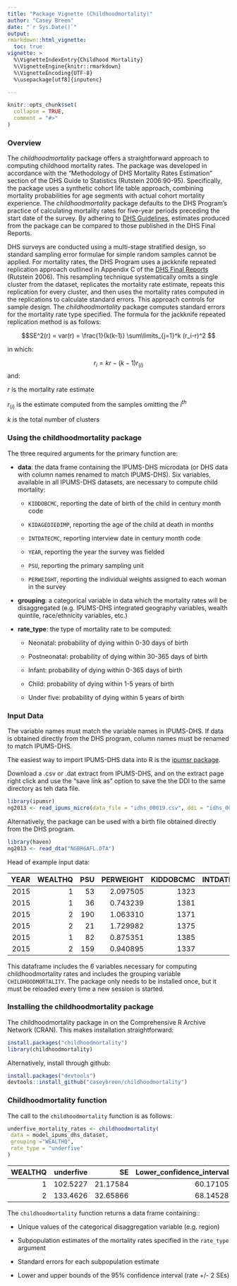 ---
title: "Package Vignette (Childhoodmortality)"
author: "Casey Breen"
date: "`r Sys.Date()`"
output:
rmarkdown::html_vignette:
  toc: true
vignette: >
  %\VignetteIndexEntry{Childhood Mortality}
  %\VignetteEngine{knitr::rmarkdown}
  %\VignetteEncoding{UTF-8}
  %\usepackage[utf8]{inputenc}

---

```{r setup, include = FALSE}
knitr::opts_chunk$set(
  collapse = TRUE,
  comment = "#>"
)
```


### Overview

The *childhoodmortality* package offers a straightforward approach to computing childhood mortality rates. The package was developed in accordance with the “Methodology of DHS Mortality Rates Estimation” section of the DHS Guide to Statistics (Rutstein 2006:90-95). Specifically, the package uses a synthetic cohort life table approach, combining mortality probabilities for age segments with actual cohort mortality experience. The *childhoodmortality* package defaults to the DHS Program’s practice of calculating mortality rates for five-year periods preceding the start date of the survey. By adhering to [DHS Guidelines](https://dhsprogram.com/pubs/pdf/DHSG1/Guide_to_DHS_Statistics_29Oct2012_DHSG1.pdf), estimates produced from the package can be compared to those published in the DHS Final Reports.

DHS surveys are conducted using a multi-stage stratified design, so standard sampling error formulae for simple random samples cannot be applied. For mortality rates, the DHS Program uses a jackknife repeated replication approach outlined in Appendix C of the [DHS Final Reports](https://dhsprogram.com/pubs/pdf/FR293/FR293.pdf) (Rutstein 2006). This resampling technique systematically omits a single cluster from the dataset, replicates the mortality rate estimate, repeats this replication for every cluster, and then uses the mortality rates computed in the replications to calculate standard errors. This approach controls for sample design. The *childhoodmortality* package computes standard errors for the mortality rate type specified. The formula for the jackknife repeated replication method is as follows: 


$$SE^2(r) = var(r) = \frac{1}{k(k-1)} \sum\limits_{j=1}^k (r_i-r)^2 $$

in which:

$$r_i =kr-(k-1)r_{(i)}$$
and:

   $r$     is the mortality rate estimate

   $r_{(i)}$   is the estimate computed from the samples omitting the $i^{th}$ 

   $k$       is the total number of clusters
   

### Using the childhoodmortality package

The three required arguments for the primary function \texttt{childhoodmortality()} are:

- __data__: the data frame containing the IPUMS-DHS microdata (or DHS data with column names renamed to match IPUMS-DHS). Six variables, available in all IPUMS-DHS datasets, are necessary to compute child mortality:

    * `KIDDOBCMC`, reporting the date of birth of the child in century month code

    * `KIDAGEDIEDIMP`, reporting the age of the child at death in months

    * `INTDATECMC`, reporting interview date in century month code

    * `YEAR`, reporting the year the survey was fielded

    * `PSU`, reporting the primary sampling unit
  
    * `PERWEIGHT`, reporting the individual weights assigned to each woman in the survey


- __grouping__: a categorical variable in data which the mortality rates will be disaggregated (e.g. IPUMS-DHS integrated geography variables, wealth quintile, race/ethnicity variables, etc.)

    
- __rate_type__: the type of mortality rate to be computed: 

    * Neonatal: probability of dying within 0-30 days of birth
    
    * Postneonatal: probability of dying within 30-365 days of birth
    
    * Infant: probability of dying within 0-365 days of birth
    
    * Child: probability of dying within 1-5 years of birth
    
    * Under five: probability of dying within 5 years of birth
    

### Input Data

The variable names must match the variable names in IPUMS-DHS. If data is obtained directly from the DHS program, column names must be renamed to match IPUMS-DHS. 

The easiest way to import IPUMS-DHS data into R is the [ipumsr package](https://cran.r-project.org/web/packages/ipumsr/vignettes/ipums.html).

Download a .csv or .dat extract from IPUMS-DHS, and on the extract page right click and use the "save link as" option to save the the DDI to the same directory as teh data file. 

```{r, eval = FALSE}
library(ipumsr)
ng2013 <- read_ipums_micro(data_file = "idhs_00019.csv", ddi = "idhs_00019.xml")
```

Alternatively, the package can be used with a birth file obtained directly from the DHS program.

```{r, eval = FALSE}
library(haven)
ng2013 <- read_dta("NGBR6AFL.DTA")
```


Head of example input data: 

| YEAR| WEALTHQ| PSU| PERWEIGHT| KIDDOBCMC| INTDATECMC| KIDAGEDIEDIMP|
|----:|-------:|---:|---------:|---------:|----------:|-------------:|
| 2015|       1|  53|  2.097505|      1323|       1387|            NA|
| 2015|       1|  36|  0.743239|      1381|       1387|             0|
| 2015|       2| 190|  1.063310|      1371|       1389|            NA|
| 2015|       2|  21|  1.729982|      1375|       1387|            NA|
| 2015|       1|  82|  0.875351|      1385|       1386|            NA|
| 2015|       2| 159|  0.940895|      1337|       1388|            NA|


This dataframe includes the 6 variables necessary for computing childhoodmortality rates and includes the grouping variable `CHILDHOODMORTALITY`. The package only needs to be installed once, but it must be reloaded every time a new session is started. 

### Installing the childhoodmortality package

The childhoodmortality package in on the Comprehensive R Archive Network (CRAN). This makes installation straightforward:   
  
    
```{r, eval = FALSE}
install.packages("childhoodmortality")
library(childhoodmortality)

```

Alternatively, install through github: 
  
  
```{r, eval = FALSE}
install.packages("devtools")
devtools::install_github("caseybreen/childhoodmortality")

```
  
    
### Childhoodmortality function

The call to the `childhoodmortality` function is as follows:  



```{r, eval = FALSE}  
underfive_mortality_rates <- childhoodmortality(
 data = model_ipums_dhs_dataset,
 grouping ="WEALTHQ",
 rate_type = "underfive"
)

```


| WEALTHQ| underfive|       SE| Lower_confidence_interval| Upper_confidence_interval|
|-------:|---------:|--------:|-------------------------:|-------------------------:|
|       1|  102.5227| 21.17584|                  60.17105|                  144.8744|
|       2|  133.4626| 32.65866|                  68.14528|                  198.7799|  

  
The `childhoodmortality` function returns a data frame containing:: 

- Unique values of the categorical disaggregation variable (e.g. region)

- Subpopulation estimates of the mortality rates specified in the `rate_type` argument 

- Standard errors for each subpopulation estimate

- Lower and upper bounds of the 95% confidence interval (rate +/- 2 SEs)





